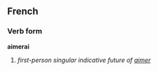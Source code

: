 ==French==
===Verb form===
'''aimerai'''

# ''first-person singular indicative future of [[aimer]]''